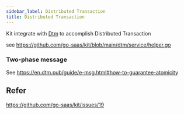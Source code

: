 ```yaml
---
sidebar_label: Distributed Transaction
title: Distributed Transaction
---
```


Kit integrate with [Dtm](https://en.dtm.pub/) to accomplish Distributed Transaction


see https://github.com/go-saas/kit/blob/main/dtm/service/helper.go

### Two-phase message

See https://en.dtm.pub/guide/e-msg.html#how-to-guarantee-atomicity



## Refer
https://github.com/go-saas/kit/issues/19